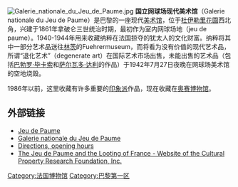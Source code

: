 {{Unreferenced |time=2009-04-18T02:53:52+00:00 }}
[[File:Galerie_nationale_du_Jeu_de_Paume.jpg|thumb]]
'''国立网球场现代美术馆'''（Galerie nationale du Jeu de Paume）是巴黎的一座现代[[美术馆|美术馆]]，位于[[杜伊勒里宫|杜伊勒里花園]]西北角，兴建于1861年拿破仑三世统治时期，最初作为室内网球场地（jeu de paume）。1940-1944年用来收藏纳粹在法国掠夺的犹太人的文化财富。纳粹将其中一部分艺术品送往[[林茨|林茨]]的Fuehrermuseum，而将看为没有价值的现代艺术品，所谓“退化艺术”（degenerate art）在国际艺术市场出售，未能出售的艺术品（包括[[巴勃罗·毕卡索|巴勃罗·毕卡索]]和[[萨尔瓦多·达利|萨尔瓦多·达利]]的作品）于1942年7月27日夜晚在网球场美术馆的空地烧毁。

1986年以前，这里收藏有许多重要的[[印象派|印象派]]作品，现在收藏在[[奥赛博物馆|奥赛博物馆]]。  

== 外部链接 ==
* [http://www.jeudepaume.org/?_langue_=english&PHPSESSID=b104eab7e0cb5666b39f0944de25f7d6 Jeu de Paume]{{Wayback|url=http://www.jeudepaume.org/?_langue_=english&PHPSESSID=b104eab7e0cb5666b39f0944de25f7d6 |date=20090428212946 }}
* [http://www.museums-of-paris.com/musee_fr.php?code=396 Galerie nationale du Jeu de Paume]{{Wayback|url=http://www.museums-of-paris.com/musee_fr.php?code=396 |date=20081227135309 }}
* [http://www.paris.org./Musees/JeudePaume/ Directions, opening hours]{{Wayback|url=http://www.paris.org./Musees/JeudePaume/ |date=20070211123151 }}
* [http://docproj.loyola.edu/jdp/index.html The Jeu de Paume and the Looting of France - Website of the Cultural Property Research Foundation, Inc.]{{Wayback|url=http://docproj.loyola.edu/jdp/index.html |date=20090506232735 }}

{{coord|48|51|57|N|2|19|26|E|type:landmark_region:FR_source:dewiki|display=title}}
{{巴黎名胜}}

{{Authority control}}
[[Category:法国博物馆|Category:法国博物馆]]
[[Category:巴黎第一区|Category:巴黎第一区]]